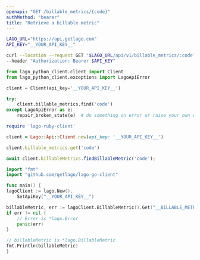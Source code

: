 ```yaml
---
openapi: "GET /billable_metrics/{code}"
authMethod: "bearer"
title: "Retrieve a billable metric"
---
```


<RequestExample>

```bash cURL
LAGO_URL="https://api.getlago.com"
API_KEY="__YOUR_API_KEY__"

curl --location --request GET "$LAGO_URL/api/v1/billable_metrics/:code" \
--header "Authorization: Bearer $API_KEY"
```

```python Python
from lago_python_client.client import Client
from lago_python_client.exceptions import LagoApiError

client = Client(api_key='__YOUR_API_KEY__')

try:
    client.billable_metrics.find('code')
except LagoApiError as e:
    repair_broken_state(e)  # do something on error or raise your own exception
```

```ruby Ruby
require 'lago-ruby-client'

client = Lago::Api::Client.new(api_key: '__YOUR_API_KEY__')

client.billable_metrics.get('code')
```

```js Javascript
await client.billableMetrics.findBillableMetric('code');
```

```go Go
import "fmt"
import "github.com/getlago/lago-go-client"

func main() {
lagoClient := lago.New().
    SetApiKey("__YOUR_API_KEY__")

billableMetric, err := lagoClient.BillableMetric().Get("__BILLABLE_METRIC_CODE__")
if err != nil {
    // Error is *lago.Error
    panic(err)
}

// billableMetric is *lago.BillableMetric
fmt.Println(billableMetric)
}
```

</RequestExample>
